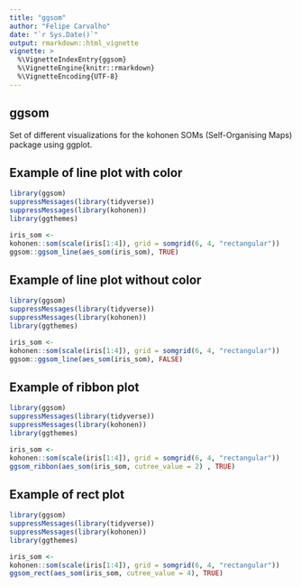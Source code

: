 ```yaml
---
title: "ggsom"
author: "Felipe Carvalho"
date: "`r Sys.Date()`"
output: rmarkdown::html_vignette
vignette: >
  %\VignetteIndexEntry{ggsom}
  %\VignetteEngine{knitr::rmarkdown}
  %\VignetteEncoding{UTF-8}
---
```


## ggsom 

Set of different visualizations for the kohonen SOMs (Self-Organising Maps) package using ggplot.


## Example of line plot with color
```r
library(ggsom)
suppressMessages(library(tidyverse))
suppressMessages(library(kohonen))
library(ggthemes)

iris_som <-
kohonen::som(scale(iris[1:4]), grid = somgrid(6, 4, "rectangular"))
ggsom::ggsom_line(aes_som(iris_som), TRUE)
```

## Example of line plot without color
```r
library(ggsom)
suppressMessages(library(tidyverse))
suppressMessages(library(kohonen))
library(ggthemes)

iris_som <-
kohonen::som(scale(iris[1:4]), grid = somgrid(6, 4, "rectangular"))
ggsom::ggsom_line(aes_som(iris_som), FALSE)
```
  
## Example of ribbon plot

```r
library(ggsom)
suppressMessages(library(tidyverse))
suppressMessages(library(kohonen))
library(ggthemes)

iris_som <-
kohonen::som(scale(iris[1:4]), grid = somgrid(6, 4, "rectangular"))
ggsom_ribbon(aes_som(iris_som, cutree_value = 2) , TRUE)
```

## Example of rect plot

```r
library(ggsom)
suppressMessages(library(tidyverse))
suppressMessages(library(kohonen))
library(ggthemes)

iris_som <-
kohonen::som(scale(iris[1:4]), grid = somgrid(6, 4, "rectangular"))
ggsom_rect(aes_som(iris_som, cutree_value = 4), TRUE)
```
  
